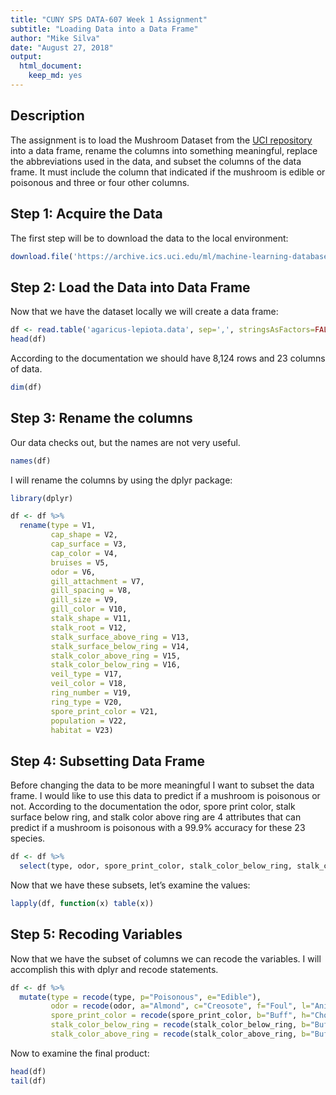 ```yaml
---
title: "CUNY SPS DATA-607 Week 1 Assignment"
subtitle: "Loading Data into a Data Frame"
author: "Mike Silva"
date: "August 27, 2018"
output:
  html_document:
    keep_md: yes
---
```


## Description

The assignment is to load the Mushroom Dataset from the [UCI repository](https://archive.ics.uci.edu/ml/datasets/Mushroom) into a data frame, rename the columns into something meaningful, replace the abbreviations used in the data, and subset the columns of the data frame.  It must include the column that indicated if the mushroom is edible or poisonous and three or four other columns.

## Step 1: Acquire the Data

The first step will be to download the data to the local environment:

```r
download.file('https://archive.ics.uci.edu/ml/machine-learning-databases/mushroom/agaricus-lepiota.data', 'agaricus-lepiota.data')
```

## Step 2: Load the Data into Data Frame

Now that we have the dataset locally we will create a data frame:

```r
df <- read.table('agaricus-lepiota.data', sep=',', stringsAsFactors=FALSE)
head(df)
```

According to the documentation we should have 8,124 rows and 23 columns of data.

```r
dim(df)
```

## Step 3: Rename the columns

Our data checks out, but the names are not very useful.

```r
names(df)
```

I will rename the columns by using the dplyr package:

```r
library(dplyr)

df <- df %>%
  rename(type = V1,
         cap_shape = V2,
         cap_surface = V3,
         cap_color = V4,
         bruises = V5,
         odor = V6,
         gill_attachment = V7,
         gill_spacing = V8,
         gill_size = V9,
         gill_color = V10,
         stalk_shape = V11,
         stalk_root = V12,
         stalk_surface_above_ring = V13,
         stalk_surface_below_ring = V14,
         stalk_color_above_ring = V15,
         stalk_color_below_ring = V16,
         veil_type = V17,
         veil_color = V18,
         ring_number = V19,
         ring_type = V20,
         spore_print_color = V21,
         population = V22,
         habitat = V23)
```

## Step 4: Subsetting Data Frame

Before changing the data to be more meaningful I want to subset the data frame.  I would like to use this data to predict if a mushroom is poisonous or not.  According to the documentation the odor, spore print color, stalk surface below ring, and stalk color above ring are 4 attributes that can predict if a mushroom is poisonous with a 99.9% accuracy for these 23 species.

```r
df <- df %>%
  select(type, odor, spore_print_color, stalk_color_below_ring, stalk_color_above_ring)
```

Now that we have these subsets, let's examine the values:

```r
lapply(df, function(x) table(x)) 
```

## Step 5: Recoding Variables

Now that we have the subset of columns we can recode the variables.  I will accomplish this with dplyr and recode statements.

```r
df <- df %>%
  mutate(type = recode(type, p="Poisonous", e="Edible"),
         odor = recode(odor, a="Almond", c="Creosote", f="Foul", l="Anise", m="Musty", n="None", p="Pungent", s="Spicy", y="Fishy"),
         spore_print_color = recode(spore_print_color, b="Buff", h="Chocolate", k="Black", n="Brown", o="Orange", r="Green", u="Purple", w="White", y="Yellow"),
         stalk_color_below_ring = recode(stalk_color_below_ring, b="Buff", c="Cinnamon", e="Red", g="Gray", n="Brown", o="Orange", p="Pink", w="White", y="Yellow"),
         stalk_color_above_ring = recode(stalk_color_above_ring, b="Buff", c="Cinnamon", e="Red", g="Gray", n="Brown", o="Orange", p="Pink", w="White", y="Yellow"))
```

Now to examine the final product:

```r
head(df)
tail(df)
```
